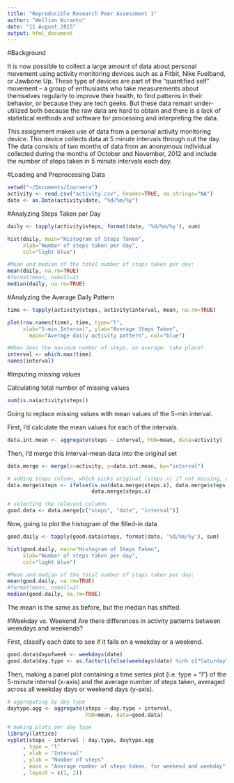 ```yaml
---
title: "Reproducible Research Peer Assessment 1"
author: "Wellian Wiranto"
date: "11 August 2015"
output: html_document
---
```


#Background

It is now possible to collect a large amount of data about personal movement using activity monitoring devices such as a Fitbit, Nike Fuelband, or Jawbone Up. These type of devices are part of the “quantified self” movement – a group of enthusiasts who take measurements about themselves regularly to improve their health, to find patterns in their behavior, or because they are tech geeks. But these data remain under-utilized both because the raw data are hard to obtain and there is a lack of statistical methods and software for processing and interpreting the data.

This assignment makes use of data from a personal activity monitoring device. This device collects data at 5 minute intervals through out the day. The data consists of two months of data from an anonymous individual collected during the months of October and November, 2012 and include the number of steps taken in 5 minute intervals each day.

#Loading and Preprocessing Data
```r
setwd("~/Documents/Coursera")
activity <- read.csv("activity.csv", header=TRUE, na.strings="NA")
date <- as.Date(activity$date, "%d/%m/%y") 
```

#Analyzing Steps Taken per Day
```r
daily <- tapply(activity$steps, format(date, '%d/%m/%y'), sum) 

hist(daily, main="Histogram of Steps Taken", 
     xlab="Number of steps taken per day",
     col="light blue")

#Mean and median of the total number of steps taken per day:
mean(daily, na.rm=TRUE)
#format(mean, nsmall=2)
median(daily, na.rm=TRUE)
```

#Analyzing the Average Daily Pattern
```r
time <- tapply(activity$steps, activity$interval, mean, na.rm=TRUE)

plot(row.names(time), time, type="l", 
     xlab="5-min Interval", ylab="Average Steps Taken", 
       main="Average daily activity pattern", col="blue")

#When does the maximum number of steps, on average, take place?
interval <- which.max(time)
names(interval)
```

#Imputing missing values

Calculating total number of missing values
```r
sum(is.na(activity$steps))
```

Going to replace missing values with mean values of the 5-min interval.  

First, I'd calculate the mean values for each of the intervals.  
```r
data.int.mean <- aggregate(steps ~ interval, FUN=mean, data=activity)
```

Then, I'd merge this interval-mean data into the original set
```r
data.merge <- merge(x=activity, y=data.int.mean, by="interval")

# adding Steps column, which picks original (steps.x) if not missing, otherwise replacing it with the mean value (steps.y)
data.merge$steps <- ifelse(is.na(data.merge$steps.x), data.merge$steps.y, 
                           data.merge$steps.x) 

# selecting the relevant columns
good.data <- data.merge[c("steps", "date", "interval")]
```

Now, going to plot the histogram of the filled-in data
```r
good.daily <- tapply(good.data$steps, format(date, '%d/%m/%y'), sum) 

hist(good.daily, main="Histogram of Steps Taken", 
     xlab="Number of steps taken per day",
     col="light blue")

#Mean and median of the total number of steps taken per day:
mean(good.daily, na.rm=TRUE)
#format(mean, nsmall=2)
median(good.daily, na.rm=TRUE)
```
The mean is the same as before, but the median has shifted.

#Weekday vs. Weekend
Are there differences in activity patterns between weekdays and weekends?

First, classify each date to see if it falls on a weekday or a weekend.
```r
good.data$dayofweek <- weekdays(date)
good.data$day.type <- as.factor(ifelse(weekdays(date) %in% c("Saturday", "Sunday"), "weekend", "weekday"))
```

Then, making a panel plot containing a time series plot (i.e. type = “l”) of the 5-minute interval (x-axis) and the average number of steps taken, averaged across all weekday days or weekend days (y-axis). 

```r
# aggregating by day type
daytype.agg <- aggregate(steps ~ day.type + interval, 
                         FUN=mean, data=good.data)

# making plots per day type
library(lattice)
xyplot(steps ~ interval | day.type, daytype.agg
     , type = "l"
     , xlab = "Interval"
     , ylab = "Number of steps"
     , main = "Average number of steps taken, for weekend and weekday"
     , layout = c(1, 2))
```